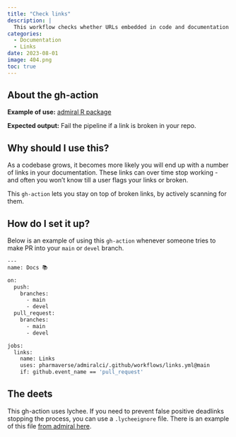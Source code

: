 ```yaml
---
title: "Check links"
description: |
  This workflow checks whether URLs embedded in code and documentation are valid. Invalid URLs result in workflow failures. 
categories:
  - Documentation
  - Links
date: 2023-08-01
image: 404.png
toc: true
---
```


:::{.callout-note style="margin-top: 0rem;" collapse="false"}
## About the gh-action

**Example of use:** [admiral R package](https://github.com/pharmaverse/admiralci#links)

**Expected output:** Fail the pipeline if a link is broken in your repo.
:::

## Why should I use this?

As a codebase grows, it becomes more likely you will end up with a number of links in your documentation. 
These links can over time stop working - and often you won't know till a user flags your links or broken.

This `gh-action` lets you stay on top of broken links, by actively scanning for them.

## How do I set it up?

Below is an example of using this `gh-action` whenever someone tries to make PR into your `main` or `devel` branch.


```bash
---
name: Docs 📚

on:
  push:
    branches:
      - main
      - devel
  pull_request:
    branches:
      - main
      - devel

jobs:
  links:
    name: Links
    uses: pharmaverse/admiralci/.github/workflows/links.yml@main
    if: github.event_name == 'pull_request'
```

## The deets

This gh-action uses lychee. If you need to prevent false positive deadlinks stopping the 
process, you can use a `.lycheeignore` file. There is an example of this file [from 
admiral here](https://github.com/pharmaverse/admiral/blob/devel/.lycheeignore).